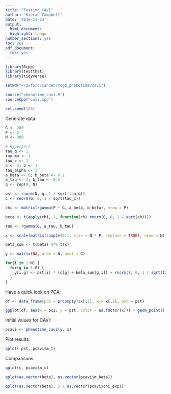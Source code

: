 ```yaml
---
title: "Testing CAVI"
author: "Kieran Campbell"
date: '2016-11-24'
output:
  html_document:
  highlight: tango
number_sections: yes
toc: yes
pdf_document:
  toc: yes
---
```

  
```r

library(Rcpp)
library(testthat)
library(tidyverse)

setwd("~/oxford/cancer/tcga_phenotime/cavi")

source("phenotime_cavi.R")
sourceCpp("cavi.cpp")

set.seed(123)
```

Generate data:

```r
G <- 200
P <- 2
N <- 300

# Hyperpars
tau_q <- 1
tau_mu <- 1
tau_c <- 1
a <- 2; b <- 1
tau_alpha <- 1
a_beta <- 6; b_beta <- 0.1
a_tau <- 2; b_tau <- 0.5
q <- rep(0, N)

pst <- rnorm(N, q, 1 / sqrt(tau_q))
c <- rnorm(G, 0, 1 / sqrt(tau_c))

chi <- matrix(rgamma(P * G, a_beta, b_beta), nrow = P)

beta <- t(apply(chi, 1, function(ch) rnorm(G, 0, 1 / sqrt(ch))))

tau <- rgamma(G, a_tau, b_tau)

x <- scale(matrix(sample(0:1, size = N * P, replace = TRUE), nrow = N))

beta_sum <- t(beta) %*% t(x)

y <- matrix(NA, nrow = N, ncol = G)

for(i in 1:N) {
  for(g in 1:G) {
    y[i,g] <- pst[i] * (c[g] + beta_sum[g,i]) + rnorm(1, 0, 1 / sqrt(tau[g]))
  }
}
```

Have a quick look on PCA:

```r
df <- data_frame(pc1 = prcomp(y)$x[,1], x = x[,1], pst = pst)

ggplot(df, aes(x = pc1, y = pst, color = as.factor(x))) + geom_point()
```

Initial values for CAVI:

```r
pcavi <- phenotime_cavi(y, x)
```

Plot results:

```r
qplot( pst, pcavi$m_t)
```



Comparisons:

```r
qplot(c, pcavi$m_c)
```


```r
qplot(as.vector(beta), as.vector(pcavi$m_beta))
```

```r
qplot(as.vector(beta), 1 / as.vector(pcavi$chi_exp))
```



